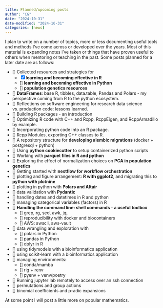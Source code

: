 ```yaml
---
title: Planned/upcoming posts
author: "CG"
date: "2024-10-31"
date-modified: "2024-10-31"
categories: [news]
---
```


I plan to write on a number of topics, more or less documenting useful tools and methods I've come across or developed over the years.  Most of this material is expanding notes I've taken or things that have proven useful to others when mentoring or teaching in the past. Some posts planned for a later date are as follows:

- [] Collected resources and strategies for
    - [x] **learning and becoming effective in R**
    - [] **learning and becoming effective in Python**
    - [] **population genetics resources**
- [] **DataFrames**: base R, tibbles, data.table, Pandas and Polars - my perspective coming from R to the python ecosystem.
- [] Reflections on software engineering for research data science vs. production code: lessons learned.
- [] Building R packages - an introduction
- [] Optimizing R code with C++ and Rcpp, RcppEigen, and RcppArmadillo by example.
- [] Incorporating python code into an R package.
- [] Rcpp Modules, exporting C++ classes to R.
- [] A repository structure for **developing alembic migrations** (docker + postgresql + python)
- [] Using **python cookiecutter** to setup containerized python scripts
- [] Working with **parquet files in R and python**
- [] Exploring the effect of normalization choices on **PCA in population genetics**
- [] Getting started with **nextflow for workflow orchestration**
- [] plotting and figure arrangement: **R with ggplot2**, and migrating this to **python with plotnine**
- [] plotting in python with **Polars and Altair**
- [] data validation with **Pydantic**
- [] handling dates and datetimes in R and python
- [] managing categorical variables (factors) in R
- [] **Handling the command line: shell commands - a useful toolbox**
    - [] grep, rg, sed, awk, jq, 
    - [] reproducibility with docker and biocontainers 
    - [] AWS: awscli, aws-vault
- [] data wrangling and exploration with
    - [] polars in Python
    - [] pandas in Python
    - [] dplyr in R
- [] using tidymodels with a bioinformatics application
- [] using scikit-learn with a bioinformatics application
- [] managing environments:
    - [] conda/mamba
    - [] rig + renv
    - [] pyenv + venv/poetry
- [] Running jupyter lab remotely to access over an ssh connection
- [] permutations and group actions
- [] binomial coefficients and p-adic expansions

At some point I will post a little more on popular mathematics.
